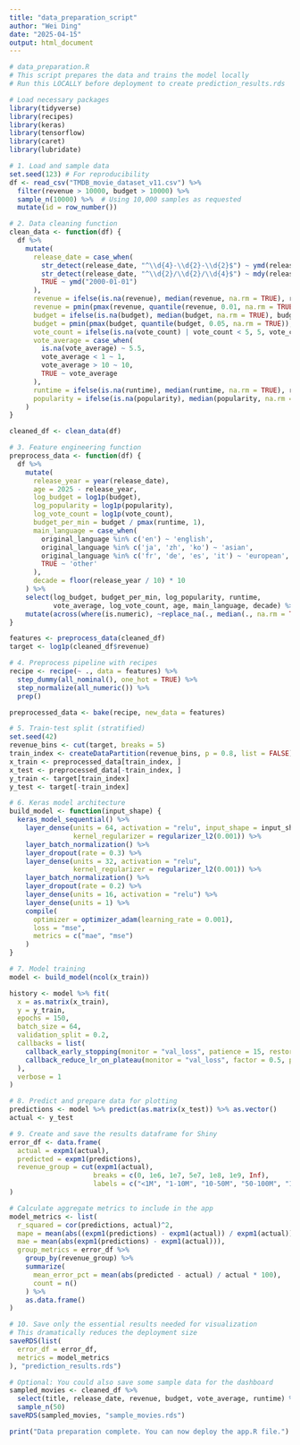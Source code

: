 ```yaml
---
title: "data_preparation_script"
author: "Wei Ding"
date: "2025-04-15"
output: html_document
---
```


```r
# data_preparation.R
# This script prepares the data and trains the model locally
# Run this LOCALLY before deployment to create prediction_results.rds

# Load necessary packages
library(tidyverse)
library(recipes)
library(keras)
library(tensorflow)
library(caret)
library(lubridate)

# 1. Load and sample data
set.seed(123) # For reproducibility
df <- read_csv("TMDB_movie_dataset_v11.csv") %>%
  filter(revenue > 10000, budget > 10000) %>%
  sample_n(10000) %>%  # Using 10,000 samples as requested
  mutate(id = row_number())

# 2. Data cleaning function
clean_data <- function(df) {
  df %>%
    mutate(
      release_date = case_when(
        str_detect(release_date, "^\\d{4}-\\d{2}-\\d{2}$") ~ ymd(release_date, quiet = TRUE),
        str_detect(release_date, "^\\d{2}/\\d{2}/\\d{4}$") ~ mdy(release_date, quiet = TRUE),
        TRUE ~ ymd("2000-01-01")
      ),
      revenue = ifelse(is.na(revenue), median(revenue, na.rm = TRUE), revenue),
      revenue = pmin(pmax(revenue, quantile(revenue, 0.01, na.rm = TRUE)), quantile(revenue, 0.99, na.rm = TRUE)),
      budget = ifelse(is.na(budget), median(budget, na.rm = TRUE), budget),
      budget = pmin(pmax(budget, quantile(budget, 0.05, na.rm = TRUE)), quantile(budget, 0.95, na.rm = TRUE)),
      vote_count = ifelse(is.na(vote_count) | vote_count < 5, 5, vote_count),
      vote_average = case_when(
        is.na(vote_average) ~ 5.5,
        vote_average < 1 ~ 1,
        vote_average > 10 ~ 10,
        TRUE ~ vote_average
      ),
      runtime = ifelse(is.na(runtime), median(runtime, na.rm = TRUE), runtime),
      popularity = ifelse(is.na(popularity), median(popularity, na.rm = TRUE), popularity)
    )
}

cleaned_df <- clean_data(df)

# 3. Feature engineering function
preprocess_data <- function(df) {
  df %>%
    mutate(
      release_year = year(release_date),
      age = 2025 - release_year,
      log_budget = log1p(budget),
      log_popularity = log1p(popularity),
      log_vote_count = log1p(vote_count),
      budget_per_min = budget / pmax(runtime, 1),
      main_language = case_when(
        original_language %in% c('en') ~ 'english',
        original_language %in% c('ja', 'zh', 'ko') ~ 'asian',
        original_language %in% c('fr', 'de', 'es', 'it') ~ 'european',
        TRUE ~ 'other'
      ),
      decade = floor(release_year / 10) * 10
    ) %>%
    select(log_budget, budget_per_min, log_popularity, runtime, 
           vote_average, log_vote_count, age, main_language, decade) %>%
    mutate(across(where(is.numeric), ~replace_na(., median(., na.rm = TRUE))))
}

features <- preprocess_data(cleaned_df)
target <- log1p(cleaned_df$revenue)

# 4. Preprocess pipeline with recipes
recipe <- recipe(~ ., data = features) %>%
  step_dummy(all_nominal(), one_hot = TRUE) %>%
  step_normalize(all_numeric()) %>%
  prep()

preprocessed_data <- bake(recipe, new_data = features)

# 5. Train-test split (stratified)
set.seed(42)
revenue_bins <- cut(target, breaks = 5)
train_index <- createDataPartition(revenue_bins, p = 0.8, list = FALSE)
x_train <- preprocessed_data[train_index, ]
x_test <- preprocessed_data[-train_index, ]
y_train <- target[train_index]
y_test <- target[-train_index]

# 6. Keras model architecture
build_model <- function(input_shape) {
  keras_model_sequential() %>%
    layer_dense(units = 64, activation = "relu", input_shape = input_shape,
                kernel_regularizer = regularizer_l2(0.001)) %>%
    layer_batch_normalization() %>%
    layer_dropout(rate = 0.3) %>%
    layer_dense(units = 32, activation = "relu",
                kernel_regularizer = regularizer_l2(0.001)) %>%
    layer_batch_normalization() %>%
    layer_dropout(rate = 0.2) %>%
    layer_dense(units = 16, activation = "relu") %>%
    layer_dense(units = 1) %>%
    compile(
      optimizer = optimizer_adam(learning_rate = 0.001),
      loss = "mse",
      metrics = c("mae", "mse")
    )
}

# 7. Model training
model <- build_model(ncol(x_train))

history <- model %>% fit(
  x = as.matrix(x_train),
  y = y_train,
  epochs = 150,
  batch_size = 64,
  validation_split = 0.2,
  callbacks = list(
    callback_early_stopping(monitor = "val_loss", patience = 15, restore_best_weights = TRUE),
    callback_reduce_lr_on_plateau(monitor = "val_loss", factor = 0.5, patience = 5, min_lr = 1e-6)
  ),
  verbose = 1
)

# 8. Predict and prepare data for plotting
predictions <- model %>% predict(as.matrix(x_test)) %>% as.vector()
actual <- y_test

# 9. Create and save the results dataframe for Shiny
error_df <- data.frame(
  actual = expm1(actual),
  predicted = expm1(predictions),
  revenue_group = cut(expm1(actual),
                     breaks = c(0, 1e6, 1e7, 5e7, 1e8, 1e9, Inf),
                     labels = c("<1M", "1-10M", "10-50M", "50-100M", "100M-1B", ">1B"))
)

# Calculate aggregate metrics to include in the app
model_metrics <- list(
  r_squared = cor(predictions, actual)^2,
  mape = mean(abs((expm1(predictions) - expm1(actual)) / expm1(actual)) * 100),
  mae = mean(abs(expm1(predictions) - expm1(actual))),
  group_metrics = error_df %>%
    group_by(revenue_group) %>%
    summarize(
      mean_error_pct = mean(abs(predicted - actual) / actual * 100),
      count = n()
    ) %>%
    as.data.frame()
)

# 10. Save only the essential results needed for visualization
# This dramatically reduces the deployment size
saveRDS(list(
  error_df = error_df,
  metrics = model_metrics
), "prediction_results.rds")

# Optional: You could also save some sample data for the dashboard
sampled_movies <- cleaned_df %>%
  select(title, release_date, revenue, budget, vote_average, runtime) %>%
  sample_n(50)
saveRDS(sampled_movies, "sample_movies.rds")

print("Data preparation complete. You can now deploy the app.R file.")
```

